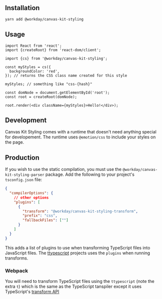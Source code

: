 <Meta title="Features/Styling/Getting Started" />

## Installation

```sh
yarn add @workday/canvas-kit-styling
```

## Usage

```tsx
import React from 'react';
import {createRoot} from 'react-dom/client';

import {cs} from '@workday/canvas-kit-styling';

const myStyles = cs({
  backgroundColor: 'red',
}); // returns the CSS class name created for this style

myStyles; // something like "css-{hash}"

const domNode = document.getElementById('root');
const root = createRoot(domNode);

root.render(<div className={myStyles}>Hello!</div>);
```

## Development

Canvas Kit Styling comes with a runtime that doesn't need anything special for developement. The
runtime uses `@emotion/css` to include your styles on the page.

## Production

If you wish to use the static compilation, you must use the `@workday/canvas-kit-styling-parser`
package. Add the following to your project's `tsconfig.json` file:

```json
{
  "compilerOptions": {
    // other options
    "plugins": [
      {
        "transform": "@workday/canvas-kit-styling-transform",
        "prefix": "css",
        "fallbackFiles": [""]
      }
    ]
  }
}
```

This adds a list of plugins to use when transforming TypeScript files into JavaScript files. The
[ttypescript](https://www.npmjs.com/package/ttypescript) projects uses the `plugins` when running
transforms.

### Webpack

You will need to transform TypeScript files using the `ttypescript` (note the extra `t`) which is
the same as the TypeScript tanspiler except it uses TypeScript's [transform API]()
